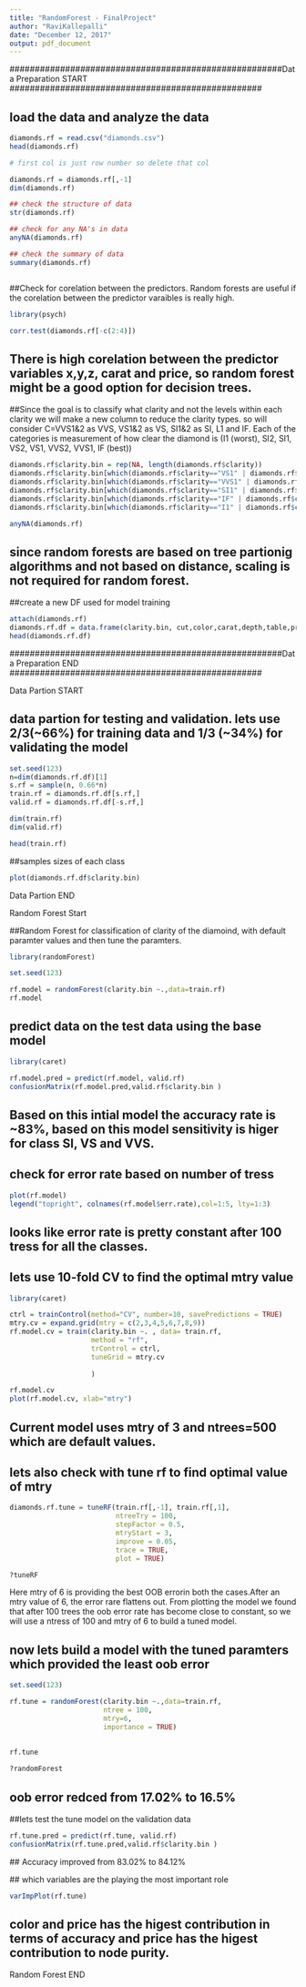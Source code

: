 ```yaml
---
title: "RandomForest - FinalProject"
author: "RaviKallepalli"
date: "December 12, 2017"
output: pdf_document
---
```


######################################################Data Preparation START ##################################################

## load the data and analyze the data

```r

diamonds.rf = read.csv("diamonds.csv")
head(diamonds.rf)

# first col is just row number so delete that col

diamonds.rf = diamonds.rf[,-1]
dim(diamonds.rf)

## check the structure of data
str(diamonds.rf)

## check for any NA's in data
anyNA(diamonds.rf)

## check the summary of data
summary(diamonds.rf)



```

##Check for corelation between the predictors. Random forests are useful if the corelation between the predictor varaibles is really high.

```r
library(psych)

corr.test(diamonds.rf[-c(2:4)])
```

## There is high corelation between the predictor variables x,y,z, carat and price, so random forest might be a good option for decision trees.

##Since the goal is to classify what clarity and not the levels within each clarity we will make a new column to reduce the clarity types. so will consider C=VVS1&2 as VVS, VS1&2 as VS, SI1&2 as SI, L1 and IF. Each of the categories is measurement of how clear the diamond is (I1 (worst), SI2, SI1, VS2, VS1, VVS2, VVS1, IF (best))

```r
diamonds.rf$clarity.bin = rep(NA, length(diamonds.rf$clarity))
diamonds.rf$clarity.bin[which(diamonds.rf$clarity=="VS1" | diamonds.rf$clarity=="VS2" )] = "VS"
diamonds.rf$clarity.bin[which(diamonds.rf$clarity=="VVS1" | diamonds.rf$clarity=="VVS2" )] = "VVS"
diamonds.rf$clarity.bin[which(diamonds.rf$clarity=="SI1" | diamonds.rf$clarity=="SI2" )] = "SI"
diamonds.rf$clarity.bin[which(diamonds.rf$clarity=="IF" | diamonds.rf$clarity=="IF2" )] = "IF"
diamonds.rf$clarity.bin[which(diamonds.rf$clarity=="I1" | diamonds.rf$clarity=="I1" )] = "I1"

anyNA(diamonds.rf)
```

## since random forests are based on tree partionig algorithms and not based on distance, scaling is not required for random forest.

##create a new DF used for model training

```r
attach(diamonds.rf)
diamonds.rf.df = data.frame(clarity.bin, cut,color,carat,depth,table,price,x,y,z)
head(diamonds.rf.df)
```

######################################################Data Preparation END ##################################################

###################################################### Data Partion START ###################################################
## data partion for testing and validation. lets use 2/3(~66%) for training data and 1/3 (~34%) for validating the model

```r
set.seed(123)
n=dim(diamonds.rf.df)[1]
s.rf = sample(n, 0.66*n)
train.rf = diamonds.rf.df[s.rf,]
valid.rf = diamonds.rf.df[-s.rf,]

dim(train.rf)
dim(valid.rf)

head(train.rf)
```

##samples sizes of each class

```r
plot(diamonds.rf.df$clarity.bin)
```

###################################################### Data Partion END ####################################################

###################################################### Random Forest Start ##################################################

##Random Forest for classification of clarity of the diamoind, with default paramter values and then tune the paramters.

```r
library(randomForest)

set.seed(123)

rf.model = randomForest(clarity.bin ~.,data=train.rf)
rf.model
```

## predict data on the test data using the base model

```r

library(caret)

rf.model.pred = predict(rf.model, valid.rf)
confusionMatrix(rf.model.pred,valid.rf$clarity.bin )
```
## Based on this intial model the accuracy rate is ~83%, based on this model sensitivity is higer for class SI, VS and VVS.

## check for error rate based on number of tress

```r
plot(rf.model)
legend("topright", colnames(rf.model$err.rate),col=1:5, lty=1:3)
```
## looks like error rate is pretty constant after 100 tress for all the classes.

## lets use 10-fold CV to find the optimal mtry value

```r
library(caret)

ctrl = trainControl(method="CV", number=10, savePredictions = TRUE)
mtry.cv = expand.grid(mtry = c(2,3,4,5,6,7,8,9))
rf.model.cv = train(clarity.bin ~. , data= train.rf,
                    method = "rf",
                    trControl = ctrl,
                    tuneGrid = mtry.cv
                    
                    )

rf.model.cv
plot(rf.model.cv, xlab="mtry")

```

## Current model uses mtry of 3 and ntrees=500 which are default values.
## lets also check with tune rf to find optimal value of mtry

```r
diamonds.rf.tune = tuneRF(train.rf[,-1], train.rf[,1],
                          ntreeTry = 100,
                          stepFactor = 0.5,
                          mtryStart = 3,
                          improve = 0.05,
                          trace = TRUE,
                          plot = TRUE)

?tuneRF
```

Here mtry of 6 is providing the best OOB errorin both the cases.After an mtry value of 6, the error rare flattens out. From plotting the model we found that after 100 trees the oob error rate has become close to constant, so we will use a ntress of 100 and mtry of 6 to build a tuned model.

## now lets build a model with the tuned paramters which provided the least oob error

```r

set.seed(123)

rf.tune = randomForest(clarity.bin ~.,data=train.rf, 
                       ntree = 100, 
                       mtry=6,
                       importance = TRUE)
                      
                       
rf.tune

?randomForest
```
## oob error redced from 17.02% to 16.5%
##lets test the tune model on the validation data

```r

rf.tune.pred = predict(rf.tune, valid.rf)
confusionMatrix(rf.tune.pred,valid.rf$clarity.bin )

```
 ## Accuracy improved from 83.02% to 84.12%
 
 ## which variables are the playing the most important role
 
```r
varImpPlot(rf.tune)
```
 
## color and price has the higest contribution in terms of accuracy and price has the higest contribution to node purity.

###################################################### Random Forest END ##################################################












